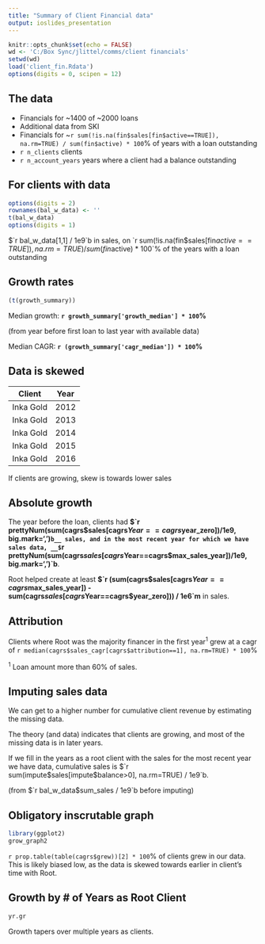```yaml
---
title: "Summary of Client Financial data"
output: ioslides_presentation
---
```


```r
knitr::opts_chunk$set(echo = FALSE)
wd <- 'C:/Box Sync/jlittel/comms/client financials'
setwd(wd)
load('client_fin.Rdata')
options(digits = 0, scipen = 12)
```

## The data

- Financials for ~1400 of ~2000 loans
- Additional data from SKI
- Financials for ~`r sum(!is.na(fin$sales[fin$active==TRUE]), na.rm=TRUE) / sum(fin$active) * 100`% of years with a loan outstanding
- `r n_clients` clients
- `r n_account_years` years where a client had a balance outstanding



## For clients with data

```r
options(digits = 2)
rownames(bal_w_data) <- ''
t(bal_w_data)
options(digits = 1)
```



$`r bal_w_data[1,1] / 1e9`b in sales, on `r sum(!is.na(fin$sales[fin$active==TRUE]), na.rm=TRUE) / sum(fin$active) * 100`% of the years with a loan outstanding



## Growth rates

```r
(t(growth_summary))
```

Median growth: __`r growth_summary['growth_median'] * 100`%__

(from year before first loan to last year with available data)

Median CAGR: __`r (growth_summary['cagr_median']) * 100`%__

## Data is skewed

Client | Year | Sales
------------- | -------------
Inka Gold | 2012 | $1m
Inka Gold | 2013 |  $3m
Inka Gold | 2014 |  ?
Inka Gold | 2015 |  ?
Inka Gold | 2016 |  ?


If clients are growing, skew is towards lower sales


## Absolute growth


The year before the loan, clients had __$`r prettyNum(sum(cagrs$sales[cagrs$Year==cagrs$year_zero])/1e9, big.mark=',')`b__ sales, and in the most recent year for which we have sales data, __$`r prettyNum(sum(cagrs$sales[cagrs$Year==cagrs$max_sales_year])/1e9, big.mark=',')`b__.


Root helped create at least __$`r (sum(cagrs$sales[cagrs$Year==cagrs$max_sales_year]) - sum(cagrs$sales[cagrs$Year==cagrs$year_zero])) / 1e6`m__ in sales.

## Attribution

Clients where Root was the majority financer in the first year^1^ grew at a cagr of `r median(cagrs$sales_cagr[cagrs$attribution==1], na.rm=TRUE) * 100`%

^1^ Loan amount more than 60% of sales.


## Imputing sales data

We can get to a higher number for cumulative client revenue by estimating the missing data. 

The theory (and data) indicates that clients are growing, and most of the missing data is in later years. 

If we fill in the years as a root client with the sales for the most recent year we have data, cumulative sales is $`r sum(impute$sales[impute$balance>0], na.rm=TRUE) / 1e9`b. 

(from $`r bal_w_data$sum_sales / 1e9`b before imputing)

## Obligatory inscrutable graph

```r
library(ggplot2)
grow_graph2 
```

`r prop.table(table(cagrs$grew))[2] * 100`% of clients grew in our data.
This is likely biased low, as the data is skewed towards earlier in client's time with Root.

## Growth by #  of Years as Root Client

```r
yr.gr
```
Growth tapers over multiple years as clients. 